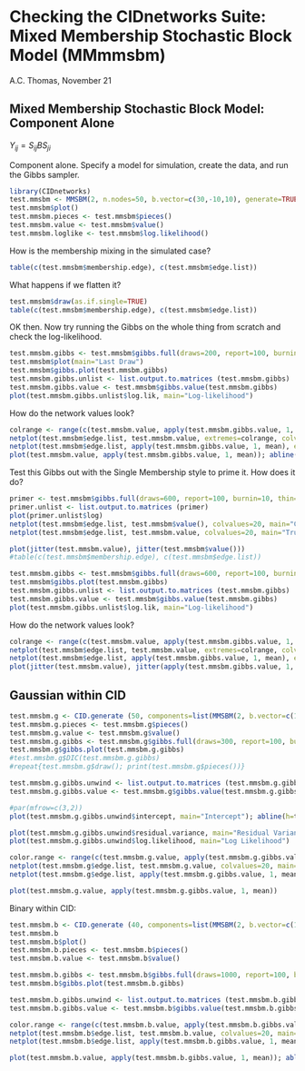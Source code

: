 Checking the CIDnetworks Suite: Mixed Membership Stochastic Block Model (MMmmsbm)
========================================================

A.C. Thomas, November 21

Mixed Membership Stochastic Block Model: Component Alone
---------------------------------------

$Y_{ij} = S_{ij} B S_{ji}$

Component alone. Specify a model for simulation, create the data, and run the Gibbs sampler.

```r
library(CIDnetworks)
test.mmsbm <- MMSBM(2, n.nodes=50, b.vector=c(30,-10,10), generate=TRUE, residual.variance=0.0001, restrict.and.shift=FALSE, membership.alpha0=0.5)
test.mmsbm$plot()
test.mmsbm.pieces <- test.mmsbm$pieces()
test.mmsbm.value <- test.mmsbm$value()
test.mmsbm.loglike <- test.mmsbm$log.likelihood()
```

How is the membership mixing in the simulated case?

```r
table(c(test.mmsbm$membership.edge), c(test.mmsbm$edge.list))
```

What happens if we flatten it?

```r
test.mmsbm$draw(as.if.single=TRUE)
table(c(test.mmsbm$membership.edge), c(test.mmsbm$edge.list))
```

OK then. Now try running the Gibbs on the whole thing from scratch and check the log-likelihood.
```r
test.mmsbm.gibbs <- test.mmsbm$gibbs.full(draws=200, report=100, burnin=100, thin=1, make.random.start=TRUE)
test.mmsbm$plot(main="Last Draw")
test.mmsbm$gibbs.plot(test.mmsbm.gibbs)
test.mmsbm.gibbs.unlist <- list.output.to.matrices (test.mmsbm.gibbs)
test.mmsbm.gibbs.value <- test.mmsbm$gibbs.value(test.mmsbm.gibbs)
plot(test.mmsbm.gibbs.unlist$log.lik, main="Log-likelihood")
```

How do the network values look?

```r
colrange <- range(c(test.mmsbm.value, apply(test.mmsbm.gibbs.value, 1, mean)))
netplot(test.mmsbm$edge.list, test.mmsbm.value, extremes=colrange, colvalues=20, main="Oracle values")
netplot(test.mmsbm$edge.list, apply(test.mmsbm.gibbs.value, 1, mean), extremes=colrange, colvalues=20, main="Fitted values")
plot(test.mmsbm.value, apply(test.mmsbm.gibbs.value, 1, mean)); abline(a=0,b=1,col=2)
```

Test this Gibbs out with the Single Membership style to prime it. How does it do?

```r
primer <- test.mmsbm$gibbs.full(draws=600, report=100, burnin=10, thin=1, make.random.start=TRUE, as.if.single=TRUE)
primer.unlist <- list.output.to.matrices (primer)
plot(primer.unlist$log)
netplot(test.mmsbm$edge.list, test.mmsbm$value(), colvalues=20, main="Current")
netplot(test.mmsbm$edge.list, test.mmsbm.value, colvalues=20, main="Truth")

plot(jitter(test.mmsbm.value), jitter(test.mmsbm$value()))
#table(c(test.mmsbm$membership.edge), c(test.mmsbm$edge.list))
```

```r
test.mmsbm.gibbs <- test.mmsbm$gibbs.full(draws=600, report=100, burnin=50, thin=1, make.random.start=FALSE)
test.mmsbm$gibbs.plot(test.mmsbm.gibbs)
test.mmsbm.gibbs.unlist <- list.output.to.matrices (test.mmsbm.gibbs)
test.mmsbm.gibbs.value <- test.mmsbm$gibbs.value(test.mmsbm.gibbs)
plot(test.mmsbm.gibbs.unlist$log.lik, main="Log-likelihood")
```

How do the network values look?

```r
colrange <- range(c(test.mmsbm.value, apply(test.mmsbm.gibbs.value, 1, mean)))
netplot(test.mmsbm$edge.list, test.mmsbm.value, extremes=colrange, colvalues=20, main="Oracle values")
netplot(test.mmsbm$edge.list, apply(test.mmsbm.gibbs.value, 1, mean), extremes=colrange, colvalues=20, main="Fitted values")
plot(jitter(test.mmsbm.value), jitter(apply(test.mmsbm.gibbs.value, 1, mean)))
```

Gaussian within CID
-------------------

```r
test.mmsbm.g <- CID.generate (50, components=list(MMSBM(2, b.vector=c(15,-7,9))), intercept=1, residual.variance=0.02, generate=TRUE, class="gaussian")
test.mmsbm.g.pieces <- test.mmsbm.g$pieces()
test.mmsbm.g.value <- test.mmsbm.g$value()
test.mmsbm.g.gibbs <- test.mmsbm.g$gibbs.full(draws=300, report=100, burnin=300, make.random.start=TRUE)
test.mmsbm.g$gibbs.plot(test.mmsbm.g.gibbs)
#test.mmsbm.g$DIC(test.mmsbm.g.gibbs)
#repeat{test.mmsbm.g$draw(); print(test.mmsbm.g$pieces())}
```

```r
test.mmsbm.g.gibbs.unwind <- list.output.to.matrices (test.mmsbm.g.gibbs)
test.mmsbm.g.gibbs.value <- test.mmsbm.g$gibbs.value(test.mmsbm.g.gibbs)

#par(mfrow=c(3,2))
plot(test.mmsbm.g.gibbs.unwind$intercept, main="Intercept"); abline(h=test.mmsbm.g.pieces$intercept, col=2, lwd=3)

plot(test.mmsbm.g.gibbs.unwind$residual.variance, main="Residual Variance"); abline(h=test.mmsbm.g.pieces$residual.variance, col=2, lwd=3)
plot(test.mmsbm.g.gibbs.unwind$log.likelihood, main="Log Likelihood")

color.range <- range(c(test.mmsbm.g.value, apply(test.mmsbm.g.gibbs.value, 1, mean)))
netplot(test.mmsbm.g$edge.list, test.mmsbm.g.value, colvalues=20, main="Oracle values", extremes=color.range)
netplot(test.mmsbm.g$edge.list, apply(test.mmsbm.g.gibbs.value, 1, mean), colvalues=20, main="Fitted values", extremes=color.range)

plot(test.mmsbm.g.value, apply(test.mmsbm.g.gibbs.value, 1, mean))
```


Binary within CID:

```r
test.mmsbm.b <- CID.generate (40, components=list(MMSBM(2, b.vector=c(1,-1,1))), intercept=0, generate=TRUE, class.outcome="binary")
test.mmsbm.b
test.mmsbm.b$plot()
test.mmsbm.b.pieces <- test.mmsbm.b$pieces()
test.mmsbm.b.value <- test.mmsbm.b$value()

test.mmsbm.b.gibbs <- test.mmsbm.b$gibbs.full(draws=1000, report=100, burnin=0, thin=5, make.random.start=TRUE)
test.mmsbm.b$gibbs.plot(test.mmsbm.b.gibbs)
```

```r
test.mmsbm.b.gibbs.unwind <- list.output.to.matrices (test.mmsbm.b.gibbs)
test.mmsbm.b.gibbs.value <- test.mmsbm.b$gibbs.value(test.mmsbm.b.gibbs)

color.range <- range(c(test.mmsbm.b.value, apply(test.mmsbm.b.gibbs.value, 1, mean)))
netplot(test.mmsbm.b$edge.list, test.mmsbm.b.value, colvalues=20, main="Oracle values", extremes=color.range)
netplot(test.mmsbm.b$edge.list, apply(test.mmsbm.b.gibbs.value, 1, mean), colvalues=20, main="Fitted values", extremes=color.range)

plot(test.mmsbm.b.value, apply(test.mmsbm.b.gibbs.value, 1, mean)); abline(a=0,b=1,col=2,lwd=3)
```

